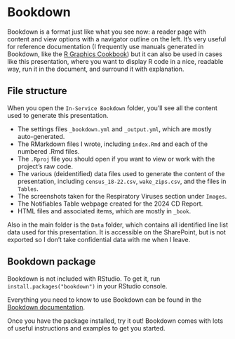 # Bookdown

Bookdown is a format just like what you see now: a reader page with content and view options with a navigator outline on the left. It's very useful for reference documentation (I frequently use manuals generated in Bookdown, like the [R Graphics Cookbook](https://r-graphics.org)) but it can also be used in cases like this presentation, where you want to display R code in a nice, readable way, run it in the document, and surround it with explanation.

## File structure

When you open the `In-Service Bookdown` folder, you'll see all the content used to generate this presentation.

- The settings files `_bookdown.yml` and `_output.yml`, which are mostly auto-generated.
- The RMarkdown files I wrote, including `index.Rmd` and each of the numbered .Rmd files.
- The `.Rproj` file you should open if you want to view or work with the project's raw code.
- The various (deidentified) data files used to generate the content of the presentation, including `census_18-22.csv`, `wake_zips.csv`, and the files in `Tables`.
- The screenshots taken for the Respiratory Viruses section under `Images`.
- The Notifiables Table webpage created for the 2024 CD Report.
- HTML files and associated items, which are mostly in `_book`.

Also in the main folder is the `Data` folder, which contains all identified line list data used for this presentation. It is accessible on the SharePoint, but is not exported so I don't take confidential data with me when I leave.

## Bookdown package

Bookdown is not included with RStudio. To get it, run `install.packages("bookdown")` in your RStudio console.

Everything you need to know to use Bookdown can be found in the [Bookdown documentation](https://bookdown.org/yihui/bookdown/).

Once you have the package installed, try it out! Bookdown comes with lots of useful instructions and examples to get you started.